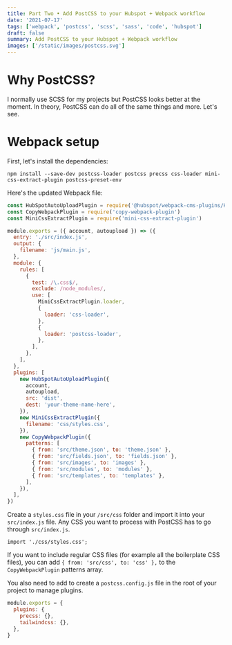 ```yaml
---
title: Part Two • Add PostCSS to your Hubspot + Webpack workflow
date: '2021-07-17'
tags: ['webpack', 'postcss', 'scss', 'sass', 'code', 'hubspot']
draft: false
summary: Add PostCSS to your Hubspot + Webpack workflow
images: ['/static/images/postcss.svg']
---
```


# Why PostCSS?

I normally use SCSS for my projects but PostCSS looks better at the moment. In theory, PostCSS can do all of the same things and more. Let's see.

# Webpack setup

First, let's install the dependencies:

```
npm install --save-dev postcss-loader postcss precss css-loader mini-css-extract-plugin postcss-preset-env
```

Here's the updated Webpack file:

```js
const HubSpotAutoUploadPlugin = require('@hubspot/webpack-cms-plugins/HubSpotAutoUploadPlugin')
const CopyWebpackPlugin = require('copy-webpack-plugin')
const MiniCssExtractPlugin = require('mini-css-extract-plugin')

module.exports = ({ account, autoupload }) => ({
  entry: './src/index.js',
  output: {
    filename: 'js/main.js',
  },
  module: {
    rules: [
      {
        test: /\.css$/,
        exclude: /node_modules/,
        use: [
          MiniCssExtractPlugin.loader,
          {
            loader: 'css-loader',
          },
          {
            loader: 'postcss-loader',
          },
        ],
      },
    ],
  },
  plugins: [
    new HubSpotAutoUploadPlugin({
      account,
      autoupload,
      src: 'dist',
      dest: 'your-theme-name-here',
    }),
    new MiniCssExtractPlugin({
      filename: 'css/styles.css',
    }),
    new CopyWebpackPlugin({
      patterns: [
        { from: 'src/theme.json', to: 'theme.json' },
        { from: 'src/fields.json', to: 'fields.json' },
        { from: 'src/images', to: 'images' },
        { from: 'src/modules', to: 'modules' },
        { from: 'src/templates', to: 'templates' },
      ],
    }),
  ],
})
```

Create a `styles.css` file in your `/src/css` folder and import it into your `src/index.js` file. Any CSS you want to process with PostCSS has to go through `src/index.js`.

```
import './css/styles.css';
```

If you want to include regular CSS files (for example all the boilerplate CSS files), you can add `{ from: 'src/css', to: 'css' },` to the `CopyWebpackPlugin` patterns array.

You also need to add to create a `postcss.config.js` file in the root of your project to manage plugins.

```js
module.exports = {
  plugins: {
    precss: {},
    tailwindcss: {},
  },
}
```
